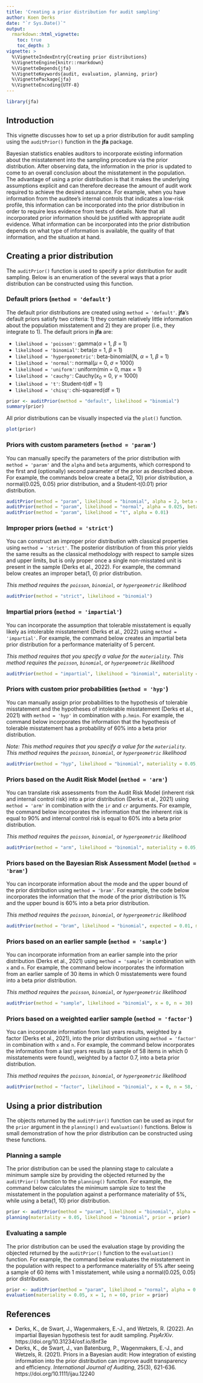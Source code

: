 ```yaml
---
title: 'Creating a prior distribution for audit sampling'
author: Koen Derks
date: "`r Sys.Date()`"
output: 
  rmarkdown::html_vignette:
    toc: true
    toc_depth: 3
vignette: >
  %\VignetteIndexEntry{Creating prior distributions}
  %\VignetteEngine{knitr::rmarkdown}
  %\VignetteDepends{jfa}
  %\VignetteKeywords{audit, evaluation, planning, prior}
  %\VignettePackage{jfa}
  %\VignetteEncoding{UTF-8}
---
```


```r
library(jfa)
```

## Introduction

This vignette discusses how to set up a prior distribution for audit sampling
using the `auditPrior()` function in the **jfa** package.

Bayesian statistics enables auditors to incorporate existing information about
the misstatement into the sampling procedure via the prior distribution. After
observing data, the information in the prior is updated to come to an overall
conclusion about the misstatement in the population. The advantage of using a
prior distribution is that it makes the underlying assumptions explicit and can
therefore decrease the amount of audit work required to achieve the desired
assurance. For example, when you have information from the auditee's internal
controls that indicates a low-risk profile, this information can be incorporated
into the prior distribution in order to require less evidence from tests of
details. Note that all incorporated prior information should be justified with
appropriate audit evidence. What information can be incorporated into the prior
distribution depends on what type of information is available, the quality of
that information, and the situation at hand.

## Creating a prior distribution

The `auditPrior()` function is used to specify a prior distribution for audit
sampling. Below is an enumeration of the several ways that a prior distribution
can be constructed using this function.

### Default priors (`method = 'default'`)

The default prior distributions are created using `method = 'default'`.
**jfa**'s default priors satisfy two criteria: 1) they contain relatively little
information about the population misstatement and 2) they are proper (i.e., they
integrate to 1). The default priors in **jfa** are:

* `likelihood = 'poisson'`: gamma($\alpha$ = 1, $\beta$ = 1)
* `likelihood = 'binomial'`: beta($\alpha$ = 1, $\beta$ = 1)
* `likelihood = 'hypergeometric'`: beta-binomial(N, $\alpha$ = 1, $\beta$ = 1)
* `likelihood = 'normal'`: normal($\mu$ = 0, $\sigma$ = 1000)
* `likelihood = 'uniform'`: uniform(min = 0, max = 1) 
* `likelihood = 'cauchy'`: Cauchy($x_0$ = 0, $\gamma$ = 1000)
* `likelihood = 't'`: Student-t(df = 1)
* `likelihood = 'chisq'`: chi-squared(df = 1)

```r
prior <- auditPrior(method = "default", likelihood = "binomial")
summary(prior)
```

All prior distributions can be visually inspected via the `plot()` function.

```r
plot(prior)
```

### Priors with custom parameters (`method = 'param'`)

You can manually specify the parameters of the prior distribution with
`method = 'param'` and the `alpha` and `beta` arguments, which correspond to the
first and (optionally) second parameter of the prior as described above. For
example, the commands below create a beta(2, 10) prior distribution, a
normal(0.025, 0.05) prior distribution, and a Student-t(0.01) prior
distribution.

```r
auditPrior(method = "param", likelihood = "binomial", alpha = 2, beta = 10)
auditPrior(method = "param", likelihood = "normal", alpha = 0.025, beta = 0.05)
auditPrior(method = "param", likelihood = "t", alpha = 0.01)
```

### Improper priors (`method = 'strict'`)

You can construct an improper prior distribution with classical properties using
`method = 'strict'`. The posterior distribution of from this prior yields the
same results as the classical methodology with respect to sample sizes and upper
limits, but is only proper once a single non-misstated unit is present in the 
sample (Derks et al., 2022). For example, the command below creates an improper
beta(1, 0) prior distribution.

*This method requires the `poisson`, `binomial`, or `hypergeometric` likelihood*

```r
auditPrior(method = "strict", likelihood = "binomial")
```

### Impartial priors (`method = 'impartial'`)

You can incorporate the assumption that tolerable misstatement is equally likely
as intolerable misstatement (Derks et al., 2022) using `method = 'impartial'`.
For example, the command below creates an impartial beta prior distribution for
a performance materiality of 5 percent.

*This method requires that you specify a value for the `materiality`.*
*This method requires the `poisson`, `binomial`, or `hypergeometric` likelihood*

```r
auditPrior(method = "impartial", likelihood = "binomial", materiality = 0.05)
```

### Priors with custom prior probabilities (`method = 'hyp'`)

You can manually assign prior probabilities to the hypothesis of tolerable 
misstatement and the hypotheses of intolerable misstatement (Derks et al., 2021)
with `method = 'hyp'` in combination with `p.hmin`. For example, the command
below incorporates the information that the hypothesis of tolerable misstatement 
has a probability of 60% into a beta prior distribution.

*Note: This method requires that you specify a value for the `materiality`.*
*This method requires the `poisson`, `binomial`, or `hypergeometric` likelihood*

```r
auditPrior(method = "hyp", likelihood = "binomial", materiality = 0.05, p.hmin = 0.6)
```

### Priors based on the Audit Risk Model (`method = 'arm'`)

You can translate risk assessments from the Audit Risk Model (inherent risk and
internal control risk) into a prior distribution (Derks et al., 2021) using
`method = 'arm'` in combination with the `ir` and `cr` arguments. For example,
the command below incorporates the information that the inherent risk is equal
to 90% and internal control risk is equal to 60% into a beta prior distribution.

*This method requires the `poisson`, `binomial`, or `hypergeometric` likelihood*

```r
auditPrior(method = "arm", likelihood = "binomial", materiality = 0.05, ir = 0.9, cr = 0.6)
```

### Priors based on the Bayesian Risk Assessment Model (`method = 'bram'`)

You can incorporate information about the mode and the upper bound of the prior
distribution using `method = 'bram'`. For example, the code below incorporates
the information that the mode of the prior distribution is 1% and the upper
bound is 60% into a beta prior distribution.

*This method requires the `poisson`, `binomial`, or `hypergeometric` likelihood*

```r
auditPrior(method = "bram", likelihood = "binomial", expected = 0.01, materiality = 0.05, ub = 0.6)
```

### Priors based on an earlier sample (`method = 'sample'`)

You can incorporate information from an earlier sample into the prior
distribution (Derks et al., 2021) using `method = 'sample'` in combination with
`x` and `n`. For example, the command below incorporates the information from
an earlier sample of 30 items in which 0 misstatements were found into a beta
prior distribution.

*This method requires the `poisson`, `binomial`, or `hypergeometric` likelihood*

```r
auditPrior(method = "sample", likelihood = "binomial", x = 0, n = 30)
```

### Priors based on a weighted earlier sample (`method = 'factor'`)

You can incorporate information from last years results, weighted by a factor
(Derks et al., 2021), into the prior distribution using `method = 'factor'` in
combination with `x` and `n`. For example, the command below incorporates the
information from a last years results (a sample of 58 items in which 0
misstatements were found), weighted by a factor 0.7, into a beta prior
distribution.

*This method requires the `poisson`, `binomial`, or `hypergeometric` likelihood*

```r
auditPrior(method = "factor", likelihood = "binomial", x = 0, n = 58, factor = 0.7)
```

## Using a prior distribution

The objects returned by the `auditPrior()` function can be used as input for the
`prior` argument in the `planning()` and `evaluation()` functions. Below is
small demonstration of how the prior distribution can be constructed using these
functions.

### Planning a sample

The prior distribution can be used the planning stage to calculate a minimum
sample size by providing the objected returned by the `auditPrior()` function to
the `planning()` function. For example, the command below calculates the minimum
sample size to test the misstatement in the population against a performance
materiality of 5%, while using a beta(1, 10) prior distribution.

```r
prior <- auditPrior(method = "param", likelihood = "binomial", alpha = 1, beta = 10)
planning(materiality = 0.05, likelihood = "binomial", prior = prior)
```

### Evaluating a sample

The prior distribution can be used the evaluation stage by providing the
objected returned by the `auditPrior()` function to the `evaluation()` function.
For example, the command below evaluates the misstatement in the population with
respect to a performance materiality of 5% after seeing a sample of 60 items
with 1 misstatement, while using a normal(0.025, 0.05) prior distribution.

```r
prior <- auditPrior(method = "param", likelihood = "normal", alpha = 0.025, beta = 0.05)
evaluation(materiality = 0.05, x = 1, n = 60, prior = prior)
```

## References

- Derks, K., de Swart, J., Wagenmakers, E.-J., and Wetzels, R. (2022).
  An impartial Bayesian hypothesis test for audit sampling. *PsyArXiv*.
  https://doi.org/10.31234/osf.io/8nf3e
- Derks, K., de Swart, J., van Batenburg, P., Wagenmakers, E.-J., and Wetzels,
  R. (2021). Priors in a Bayesian audit: How integration of existing information 
  into the prior distribution can improve audit transparency and efficiency.
  *International Journal of Auditing*, 25(3), 621-636.
  https://doi.org/10.1111/ijau.12240
